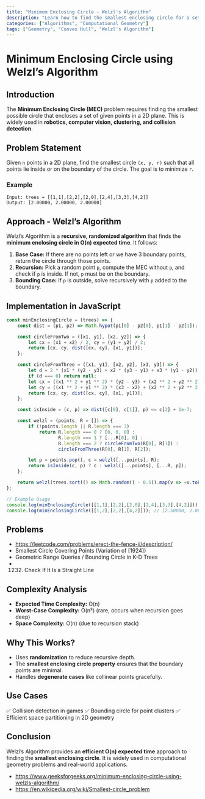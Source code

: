 ```yaml
---
title: "Minimum Enclosing Circle - Welzl's Algorithm"
description: "Learn how to find the smallest enclosing circle for a set of points using Welzl’s Algorithm."
categories: ["Algorithms", "Computational Geometry"]
tags: ["Geometry", "Convex Hull", "Welzl's Algorithm"]
---
```


# Minimum Enclosing Circle using Welzl’s Algorithm

## Introduction
The **Minimum Enclosing Circle (MEC)** problem requires finding the smallest possible circle that encloses a set of given points in a 2D plane. This is widely used in **robotics, computer vision, clustering, and collision detection**.

## Problem Statement
Given `n` points in a 2D plane, find the smallest circle `(x, y, r)` such that all points lie inside or on the boundary of the circle. The goal is to minimize `r`.

### **Example**

```plaintext
Input: trees = [[1,1],[2,2],[2,0],[2,4],[3,3],[4,2]]
Output: [2.00000, 2.00000, 2.00000]
```

## **Approach - Welzl’s Algorithm**
Welzl’s Algorithm is a **recursive, randomized algorithm** that finds the **minimum enclosing circle in O(n) expected time**. It follows:

1. **Base Case:** If there are no points left or we have 3 boundary points, return the circle through those points.
2. **Recursion:** Pick a random point `p`, compute the MEC without `p`, and check if `p` is inside. If not, `p` must be on the boundary.
3. **Bounding Case:** If `p` is outside, solve recursively with `p` added to the boundary.

## **Implementation in JavaScript**

```JavaScript
const minEnclosingCircle = (trees) => {
    const dist = (p1, p2) => Math.hypot(p1[0] - p2[0], p1[1] - p2[1]);

    const circleFromTwo = ([x1, y1], [x2, y2]) => {
        let cx = (x1 + x2) / 2, cy = (y1 + y2) / 2;
        return [cx, cy, dist([cx, cy], [x1, y1])];
    };

    const circleFromThree = ([x1, y1], [x2, y2], [x3, y3]) => {
        let d = 2 * (x1 * (y2 - y3) + x2 * (y3 - y1) + x3 * (y1 - y2));
        if (d === 0) return null;
        let cx = ((x1 ** 2 + y1 ** 2) * (y2 - y3) + (x2 ** 2 + y2 ** 2) * (y3 - y1) + (x3 ** 2 + y3 ** 2) * (y1 - y2)) / d;
        let cy = ((x1 ** 2 + y1 ** 2) * (x3 - x2) + (x2 ** 2 + y2 ** 2) * (x1 - x3) + (x3 ** 2 + y3 ** 2) * (x2 - x1)) / d;
        return [cx, cy, dist([cx, cy], [x1, y1])];
    };

    const isInside = (c, p) => dist([c[0], c[1]], p) <= c[2] + 1e-7;

    const welzl = (points, R = []) => {
        if (!points.length || R.length === 3) 
            return R.length === 0 ? [0, 0, 0] :
                   R.length === 1 ? [...R[0], 0] :
                   R.length === 2 ? circleFromTwo(R[0], R[1]) :
                   circleFromThree(R[0], R[1], R[2]);

        let p = points.pop(), c = welzl([...points], R);
        return isInside(c, p) ? c : welzl([...points], [...R, p]);
    };

    return welzl(trees.sort(() => Math.random() - 0.5)).map(v => +v.toFixed(5));
};

// Example Usage
console.log(minEnclosingCircle([[1,1],[2,2],[2,0],[2,4],[3,3],[4,2]])); // [2.00000, 2.00000, 2.00000]
console.log(minEnclosingCircle([[1,2],[2,2],[4,2]])); // [2.50000, 2.00000, 1.50000]
```

## Problems

- https://leetcode.com/problems/erect-the-fence-ii/description/
- Smallest Circle Covering Points (Variation of [1924])
- Geometric Range Queries / Bounding Circle in K-D Trees
- 1232. Check If It Is a Straight Line


## **Complexity Analysis**
- **Expected Time Complexity:** O(n)
- **Worst-Case Complexity:** O(n²) (rare, occurs when recursion goes deep)
- **Space Complexity:** O(n) (due to recursion stack)

## **Why This Works?**
- Uses **randomization** to reduce recursive depth.
- The **smallest enclosing circle property** ensures that the boundary points are minimal.
- Handles **degenerate cases** like collinear points gracefully.

## **Use Cases**
✅ Collision detection in games
✅ Bounding circle for point clusters
✅ Efficient space partitioning in 2D geometry

## **Conclusion**
Welzl’s Algorithm provides an **efficient O(n) expected time** approach to finding the **smallest enclosing circle**. It is widely used in computational geometry problems and real-world applications.

 - https://www.geeksforgeeks.org/minimum-enclosing-circle-using-welzls-algorithm/
 - https://en.wikipedia.org/wiki/Smallest-circle_problem